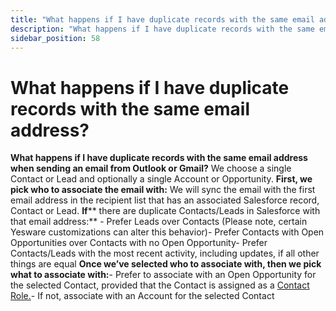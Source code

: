```yaml
---
title: "What happens if I have duplicate records with the same email address?"
description: "What happens if I have duplicate records with the same email address?"
sidebar_position: 58
---
```


# What happens if I have duplicate records with the same email address?

**What happens if I have duplicate records with the same email address when sending an email from Outlook or Gmail?**
We choose a single Contact or Lead and optionally a single Account or Opportunity.
**First, we pick who to associate the email with:**
We will sync the email with the first email address in the recipient list that has an associated Salesforce record, Contact or Lead.
**If**** there are duplicate Contacts/Leads in Salesforce with that email address:**
- Prefer Leads over Contacts (Please note, certain Yesware customizations can alter this behavior)- Prefer Contacts with Open Opportunities over Contacts with no Open Opportunity- Prefer Contacts/Leads with the most recent activity, including updates, if all other things are equal
**Once we’ve selected who to associate with, then we pick what to associate with:**- Prefer to associate with an Open Opportunity for the selected Contact, provided that the Contact is assigned as a [Contact Role.](/docs/salesforce-integration/salesforce-sync-enterprise-plan/how-do-i-automatically-associate-my-email)- If not, associate with an Account for the selected Contact